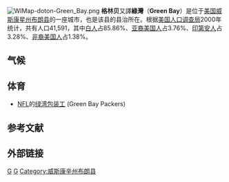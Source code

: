 {{NoteTA
|G1=USState
}}
[[File:WIMap-doton-Green_Bay.png|right]]
'''格林贝'''又譯'''綠灣'''（'''Green Bay'''）是位于[[美国|美国]][[威斯康星州|威斯康星州]][[布朗县_(威斯康辛州)|布朗县]]的一座城市，也是该县的县治所在。根据[[美国人口调查局|美国人口调查局]]2000年统计，共有人口41,591，其中[[白人|白人]]占85.86%、[[亚裔美国人|亚裔美国人]]占3.76%、[[印第安人|印第安人]]占3.28%、[[非裔美国人|非裔美国人]]占1.38%。

==气候==
{{Weather box
|location = 威斯康星州{{link-en|格林贝国际机场|Green Bay–Austin Straubel International Airport}}（1991–2020年正常值，1886年至今极端数据）
|collapsed = Y
|single line = Y
|metric first = Y
| Jan record high F = 56
| Feb record high F = 65
| Mar record high F = 82
| Apr record high F = 89
| May record high F = 99
| Jun record high F =101
| Jul record high F =104
| Aug record high F =100
| Sep record high F = 97
| Oct record high F = 88
| Nov record high F = 75
| Dec record high F = 64
<!--
“1. Location »”里选本站
“2. Product »”里选“Monthly summarized data”
“3. Options »”第一选项“Year range：”里填1991-2020，再选“Max temp”或者“Min temp”的默认后，再将结果贴入表格
-->
| Jan avg record high F = 43.2
| Feb avg record high F = 46.6
| Mar avg record high F = 62.1
| Apr avg record high F = 76.7
| May avg record high F = 85.3
| Jun avg record high F = 90.2
| Jul avg record high F = 90.9
| Aug avg record high F = 89.3
| Sep avg record high F = 86.1
| Oct avg record high F = 77.9
| Nov avg record high F = 61.8
| Dec avg record high F = 47.8
|year avg record high F = 93.4
| Jan high F = 25.5
| Feb high F = 29.0
| Mar high F = 40.4
| Apr high F = 53.8
| May high F = 67.1
| Jun high F = 76.6
| Jul high F = 81.0
| Aug high F = 78.9
| Sep high F = 71.7
| Oct high F = 58.0
| Nov high F = 43.5
| Dec high F = 31.1
| Jan low F = 11.1
| Feb low F = 13.2
| Mar low F = 23.9
| Apr low F = 34.8
| May low F = 46.0
| Jun low F = 56.2
| Jul low F = 60.1
| Aug low F = 58.2
| Sep low F = 50.2
| Oct low F = 39.5
| Nov low F = 28.9
| Dec low F = 18.0
| Jan avg record low F = −11.3
| Feb avg record low F = −9.6
| Mar avg record low F = 1.5
| Apr avg record low F = 21.8
| May avg record low F = 32.1
| Jun avg record low F = 42.2
| Jul avg record low F = 49.4
| Aug avg record low F = 46.2
| Sep avg record low F = 35.0
| Oct avg record low F = 25.4
| Nov avg record low F = 12.2
| Dec avg record low F = −4.7
|year avg record low F = −15.7
| Jan record low F = −36
| Feb record low F = −33
| Mar record low F = −29
| Apr record low F = 7
| May record low F = 21
| Jun record low F = 32
| Jul record low F = 40
| Aug record low F = 38
| Sep record low F = 24
| Oct record low F = 8
| Nov record low F = −12
| Dec record low F = −27
|precipitation colour = green
| Jan precipitation inch = 1.39
| Feb precipitation inch = 1.20
| Mar precipitation inch = 1.96
| Apr precipitation inch = 3.00
| May precipitation inch = 3.35
| Jun precipitation inch = 4.10
| Jul precipitation inch = 3.62
| Aug precipitation inch = 3.39
| Sep precipitation inch = 3.20
| Oct precipitation inch = 2.67
| Nov precipitation inch = 1.98
| Dec precipitation inch = 1.75
|year precipitation inch =31.61
| Jul snow inch = 0.0
| Aug snow inch = 0.0
| Sep snow inch = 0.0
| Oct snow inch = 0.3
| Nov snow inch = 3.1
| Dec snow inch =13.1
| Jan snow inch =14.3
| Feb snow inch =12.0
| Mar snow inch = 8.1
| Apr snow inch = 4.7
| May snow inch = 0.0
| Jun snow inch = 0.0
|year snow inch =55.6
|unit precipitation days = 0.01 in
|Jan precipitation days = 10.8
|Feb precipitation days =  8.9
|Mar precipitation days = 10.4
|Apr precipitation days = 11.7
|May precipitation days = 12.4
|Jun precipitation days = 11.1
|Jul precipitation days = 10.7 
|Aug precipitation days = 10.2
|Sep precipitation days =  9.7
|Oct precipitation days = 10.4
|Nov precipitation days =  9.6
|Dec precipitation days = 10.5
|year precipitation days=
|unit snow days = 0.1 in
|Jan snow days =10.3
|Feb snow days = 8.4
|Mar snow days = 6.3
|Apr snow days = 2.9
|May snow days = 0.1
|Jun snow days = 0.0
|Jul snow days = 0.0
|Aug snow days = 0.0
|Sep snow days = 0.0
|Oct snow days = 0.4
|Nov snow days = 3.5
|Dec snow days = 8.9
|Jan sun = 146.7 |Jan percentsun = 51
|Feb sun = 159.8 |Feb percentsun = 55
|Mar sun = 198.6 |Mar percentsun = 54
|Apr sun = 222.1 |Apr percentsun = 55
|May sun = 285.1 |May percentsun = 62
|Jun sun = 302.8 |Jun percentsun = 65
|Jul sun = 314.5 |Jul percentsun = 67
|Aug sun = 278.7 |Aug percentsun = 64
|Sep sun = 205.2 |Sep percentsun = 55
|Oct sun = 158.0 |Oct percentsun = 46
|Nov sun = 107.4 |Nov percentsun = 37
|Dec sun = 112.3 |Dec percentsun = 41
|year percentsun = 54
|Jan humidity = 74.0
|Feb humidity = 73.5
|Mar humidity = 72.8
|Apr humidity = 67.0
|May humidity = 65.9
|Jun humidity = 68.9
|Jul humidity = 71.3
|Aug humidity = 75.1
|Sep humidity = 76.5
|Oct humidity = 74.4
|Nov humidity = 76.9
|Dec humidity = 77.3
|year humidity =72.8
|source 1 = （日照、相对湿度1961–1990年）<ref name="1991-2020 normals">{{cite web |format=pdf |url=https://www.ncei.noaa.gov/access/services/data/v1?dataset=normals-monthly-1991-2020&startDate=0001-01-01&endDate=9996-12-31&stations=USW00014898&format=pdf |publisher=National Oceanic and Atmospheric Administration |title=Summary of Monthly Normals 1991–2020 |access-date=2021-11-22 |archive-date=2021-11-22 |archive-url=https://web.archive.org/web/20211122191110/https://www.ncei.noaa.gov/access/services/data/v1?dataset=normals-monthly-1991-2020&startDate=0001-01-01&endDate=9996-12-31&stations=USW00014898&format=pdf |dead-url=no }}</ref><ref name = "NWS Dousman, WI">{{cite web |url = https://www.weather.gov/wrh/climate?wfo=grb |title = NowData – NOAA Online Weather Data |publisher = [[National_Oceanic_and_Atmospheric_Administration|National Oceanic and Atmospheric Administration]] |accessdate = 2021-05-19 |language = en |dead-url = no |archive-date = 2021-11-22 |archive-url = https://web.archive.org/web/20211122231551/https://www.weather.gov/wrh/Climate?wfo=grb }}</ref><ref name = NOAAsun >{{cite web  |url = ftp://ftp.atdd.noaa.gov/pub/GCOS/WMO-Normals/TABLES/REG_IV/US/GROUP4/72645.TXT |title = WMO Climate Normals for GREEN BAY/A.-STRAUBEL, WI 1961–1990 | publisher = National Oceanic and Atmospheric Administration  |access-date = 2014-03-10}}</ref>
 }}

== 体育 ==
*[[NFL|NFL]]的[[绿湾包装工|绿湾包装工]] (Green Bay Packers)

== 参考文献 ==
{{reflist}}

== 外部链接 ==
{{Authority control}}
{{Wisconsin-stub}}

[[Category:威斯康辛州城市|G]]
[[Category:密歇根湖|G]]
[[Category:威斯康辛州布朗县|Category:威斯康辛州布朗县]]